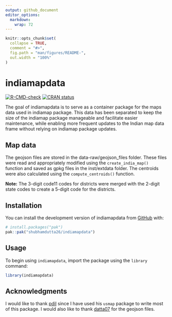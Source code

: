 ```yaml
---
output: github_document
editor_options: 
  markdown: 
    wrap: 72
---
```


<!-- README.md is generated from README.Rmd. Please edit that file -->

```r
knitr::opts_chunk$set(
  collapse = TRUE,
  comment = "#>",
  fig.path = "man/figures/README-",
  out.width = "100%"
)
```

# indiamapdata

<!-- badges: start -->

[![R-CMD-check](https://github.com/shubhamdutta26/indiamapdata/actions/workflows/R-CMD-check.yaml/badge.svg)](https://github.com/shubhamdutta26/indiamapdata/actions/workflows/R-CMD-check.yaml)
[![CRAN
status](https://www.r-pkg.org/badges/version/indiamapdata)](https://CRAN.R-project.org/package=indiamapdata)

<!-- badges: end -->

The goal of indiamapdata is to serve as a container package for the maps
data used in indiamap package. This data has been separated to keep the
size of the indiamap package manageable and facilitate easier
maintenance, while enabling more frequent updates to the Indian map data
frame without relying on indiamap package updates.

## Map data

The geojson files are stored in the data-raw/geojson_files folder. These
files were read and appropriately modified using the
`create_india_map()` function and saved as gpkg files in the
inst/extdata folder. The centroids were also calculated using the
`compute_centroids()` function.

**Note:** The 3-digit code11 codes for districts were merged with the
2-digit state codes to create a 5-digit code for the districts.

## Installation

You can install the development version of indiamapdata from
[GitHub](https://github.com/) with:

``` r
# install.packages("pak")
pak::pak("shubhamdutta26/indiamapdata")
```

## Usage

To begin using `indiamapdata`, import the package using the `library`
command:

```r
library(indiamapdata)
```

## Acknowledgments

I would like to thank [pdil](https://github.com/pdil) since I have used
his `usmap` package to write most of this package. I would also like to
thank [datta07](https://github.com/datta07) for the geojson files.
